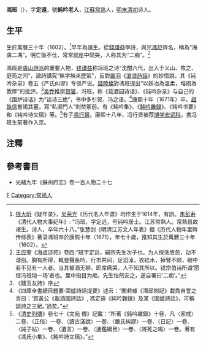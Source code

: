 '''馮班'''（{{bd|1602年||1671年||Feng}}），字'''定遠'''，號'''鈍吟老人'''，[[江苏省|江蘇]][[常熟市|常熟]]人，[[明末|明末]][[清初|清初]]诗人。

== 生平 ==
生於萬曆三十年（1602）。<ref>[[钱大昕|钱大昕]]《疑年录》，[[吴荣光|吴荣光]]《历代名人年谱》均作生于1614年，有誤。[[朱彭寿|朱彭寿]]《清代人物大事纪年》: “冯班，字定远，号钝吟居士。江苏常熟人。常熟县故诸生。诗人，卒年六十八。”张慧剑《明清江苏文人年表》据《历代人物年里碑传综表》著录馮班卒於康熙十年（1671），年七十歲，推知其生於萬曆三十年（1602）。</ref>早年為諸生。從[[錢謙益|錢謙益]]學詩，與兄[[馮舒|馮舒]]齊名，稱為“海虞二馮”。明亡後不仕，常常就座中恸哭，人称其为“二痴”。<ref>[[王应奎|王应奎]]《海虞诗苑》卷四:“班字定远，嗣宗先生次子也。为人傥荡悠忽，动不谐俗。胸有所得，輒曼聲長吟，行市井间，足滔淖，衣絓木，掉臂不顾，眼中若不见有一人者。当其被酒无聊，即席痛哭，人不知其所以。钱宗伯诗所谓‘愿借冯班恸一场’者也。里中指目为痴，先生怡然安之，遂自署曰‘二痴’。”</ref>

馮班是[[虞山詩派|虞山詩派]]的重要人物，[[钱谦益|钱谦益]]称冯班之诗“沈酣六代，出入于义山、牧之、庭筠之间”，論詩講究“無字無來歷氣”，反對[[嚴羽|嚴羽]]《[[滄浪詩話|滄浪詩話]]》的妙悟說，其《钝吟杂录》卷五《严氏纠谬》专驳严说。[[錢陸燦|錢陸燦]]對馮班提出“以妖冶為溫柔，堆砌為敦厚”的批評。<ref>《錢玉友詩》序</ref>[[吴乔|吴乔]]推崇[[贺裳|贺裳]]、冯班，称《载酒园诗话》、《钝吟杂录》与自己的《围炉诗话》为“谈诗三绝”，书中多引贺、冯之语。<ref>《四庫全書總目題要·園爐詩話提要》述云：“閻若璩《潛邱劄記》載喬自譽之言曰：‘賀黃公《載酒園詩話》, 馮定遠《純吟雜錄》及某《圍爐詩話》，可稱談詩之三絕。’過矣。”</ref>康熙十年（1671年）卒。[[趙執信|趙執信]]嘗謁其墓，寫“私淑門人”刺焚冢前。有《鈍吟集》、《[[鈍吟雜錄|鈍吟雜錄]]》、《钝吟书要》和《钝吟诗文稿》等。<ref>《[[清史列傳|清史列傳]]》卷七十《文苑
傳》記載：“所著《鈍吟雜錄》十卷，凡〈家戒〉二卷、〈正俗〉一卷、〈讀古淺說〉一卷、〈嚴氏糾謬〉一卷、〈日記〉一卷、〈誡子帖〉一卷、〈遺言〉一卷、〈通鑑綱目〉一卷、〈將死之鳴〉一卷。著有《馮氏小集》、《鈍吟詩文稿》。”</ref>有子[[馮行賢|馮行賢]]。康熙十八年，冯行贤被荐[[博学宏词科|博学宏词科]]，携冯班生前著作入京。

==注釋==
{{reflist}}

==參考書目==
* 光緒九年《蘇州府志》卷一百人物二十七
[[Category:清朝詩人|F]]
[[Category:常熟人|Category:常熟人]]